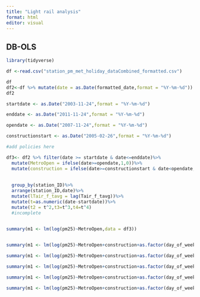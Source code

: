 ```yaml
---
title: "Light rail analysis"
format: html
editor: visual
---
```


## DB-OLS

```r
library(tidyverse)
```

```r
df <-read.csv("station_pm_met_holiday_dataCombined_formatted.csv")
```

```r

df
df2<-df %>% mutate(date = as.Date(formatted_date,format = "%Y-%m-%d"))
df2
```

```r
startdate <- as.Date("2003-11-24",format = "%Y-%m-%d")

enddate <- as.Date("2011-11-24",format = "%Y-%m-%d")

opendate <- as.Date("2007-11-24",format = "%Y-%m-%d")

constructionstart <- as.Date("2005-02-26",format = "%Y-%m-%d")

#add policies here

```

```r


df3<- df2 %>% filter(date >= startdate & date<=enddate)%>%
  mutate(MetroOpen = ifelse(date>=opendate,1,0))%>%
  mutate(construction = ifelse(date>=constructionstart & date<opendate,1,0))  %>%
  
  
  group_by(station_ID)%>%
  arrange(station_ID,date)%>%
  mutate(lTair_f_tavg = lag(Tair_f_tavg))%>%
  mutate(t=as.numeric(date-startdate))%>%
  mutate(t2 = t^2,t3=t^3,t4=t^4)
  #incomplete
  
```

```r

summary(m1 <- lm(log(pm25)~MetroOpen,data = df3))


summary(m1 <- lm(log(pm25)~MetroOpen+construction+as.factor(day_of_week)+as.factor(month),data = df3))

summary(m1 <- lm(log(pm25)~MetroOpen+construction+as.factor(day_of_week)+as.factor(month) + Tair_f_tavg,data = df3))

summary(m1 <- lm(log(pm25)~MetroOpen+construction+as.factor(day_of_week)+as.factor(month) + Tair_f_tavg + Wind_f_tavg,data = df3))

summary(m1 <- lm(log(pm25)~MetroOpen+construction+as.factor(day_of_week)+as.factor(month) + Tair_f_tavg + Wind_f_tavg+Qair_f_tavg,data = df3))

summary(m1 <- lm(log(pm25)~MetroOpen+construction+as.factor(day_of_week)+as.factor(month) + Tair_f_tavg + Wind_f_tavg+Qair_f_tavg+holiday_binary,data = df3))

```
